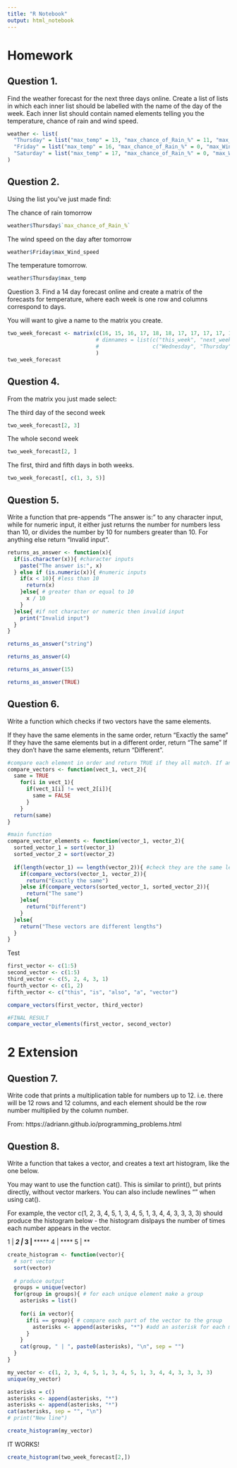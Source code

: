 ```yaml
---
title: "R Notebook"
output: html_notebook
---
```


# Homework

## Question 1.
Find the weather forecast for the next three days online. Create a list of lists in which each inner list should be labelled with the name of the day of the week. Each inner list should contain named elements telling you the temperature, chance of rain and wind speed.
```r
weather <- list(
  "Thursday" = list("max_temp" = 13, "max_chance_of_Rain_%" = 11, "max_Wind_speed" = 11),
  "Friday" = list("max_temp" = 16, "max_chance_of_Rain_%" = 0, "max_Wind_speed" = 9),
  "Saturday" = list("max_temp" = 17, "max_chance_of_Rain_%" = 0, "max_Wind_speed" = 10)
)
```

## Question 2.
Using the list you’ve just made find:

The chance of rain tomorrow
```r
weather$Thursday$`max_chance_of_Rain_%`
```
The wind speed on the day after tomorrow
```r
weather$Friday$max_Wind_speed
```
The temperature tomorrow.
```r
weather$Thursday$max_temp
```

Question 3.
Find a 14 day forecast online and create a matrix of the forecasts for temperature, where each week is one row and columns correspond to days.

You will want to give a name to the matrix you create.
```r
two_week_forecast <- matrix(c(16, 15, 16, 17, 18, 18, 17, 17, 17, 17, 17, 18, 16, 16), nrow = 2, ncol = 7, byrow = TRUE#,
                            # dimnames = list(c("this_week", "next_week"),
                            #                 c("Wednesday", "Thursday", "Friday", "saturday", "Sunday", "Monday", "Tuesday"))
                            )
two_week_forecast
```
## Question 4.
From the matrix you just made select:

The third day of the second week
```r
two_week_forecast[2, 3]
```

The whole second week
```r
two_week_forecast[2, ]
```

The first, third and fifth days in both weeks.
```r
two_week_forecast[, c(1, 3, 5)]
```

## Question 5.
Write a function that pre-appends “The answer is:” to any character input, while for numeric input, it either just returns the number for numbers less than 10, or divides the number by 10 for numbers greater than 10. For anything else return “Invalid input”.
```r
returns_as_answer <- function(x){
  if(is.character(x)){ #character inputs
    paste("The answer is:", x)
  } else if (is.numeric(x)){ #numeric inputs
    if(x < 10){ #less than 10
      return(x)
    }else{ # greater than or equal to 10
      x / 10
    }
  }else{ #if not character or numeric then invalid input
    print("Invalid input")
  }
}
```

```r
returns_as_answer("string")
```
```r
returns_as_answer(4)
```
```r
returns_as_answer(15)
```
```r
returns_as_answer(TRUE)
```


## Question 6.
Write a function which checks if two vectors have the same elements.

If they have the same elements in the same order, return “Exactly the same”
If they have the same elements but in a different order, return “The same”
If they don’t have the same elements, return “Different”.
```r
#compare each element in order and return TRUE if they all match. If any do not, return FALSE
compare_vectors <- function(vect_1, vect_2){
  same = TRUE
    for(i in vect_1){
      if(vect_1[i] != vect_2[i]){
        same = FALSE
      }
    }
  return(same)
}

#main function
compare_vector_elements <- function(vector_1, vector_2){
  sorted_vector_1 = sort(vector_1)
  sorted_vector_2 = sort(vector_2)
  
  if(length(vector_1) == length(vector_2)){ #check they are the same length
    if(compare_vectors(vector_1, vector_2)){
      return("Exactly the same")
    }else if(compare_vectors(sorted_vector_1, sorted_vector_2)){
      return("The same")
    }else{
      return("Different")
    }
  }else{
    return("These vectors are different lengths")
  }
}
```

Test
```r
first_vector <- c(1:5)
second_vector <- c(1:5)
third_vector <- c(5, 2, 4, 3, 1)
fourth_vector <- c(1, 2)
fifth_vector <- c("this", "is", "also", "a", "vector")

compare_vectors(first_vector, third_vector)

#FINAL RESULT
compare_vector_elements(first_vector, second_vector)
```

# 2 Extension


## Question 7.
Write code that prints a multiplication table for numbers up to 12. i.e. there will be 12 rows and 12 columns, and each element should be the row number multiplied by the column number.

From: https://adriann.github.io/programming_problems.html



## Question 8.
Write a function that takes a vector, and creates a text art histogram, like the one below.

You may want to use the function cat(). This is similar to print(), but prints directly, without vector markers. You can also include newlines "\n" when using cat().

For example, the vector c(1, 2, 3, 4, 5, 1, 3, 4, 5, 1, 3, 4, 4, 3, 3, 3, 3) should produce the histogram below - the histogram dislpays the number of times each number appears in the vector.

1 | ***
2 | *
3 | *******
4 | ****
5 | **

```r
create_histogram <- function(vector){
  # sort vector
  sort(vector)
  
  # produce output
  groups = unique(vector)
  for(group in groups){ # for each unique element make a group
    asterisks = list()
    
    for(i in vector){ 
      if(i == group){ # compare each part of the vector to the group
        asterisks <- append(asterisks, "*") #add an asterisk for each matching entry in the vector
      }
    }
    cat(group, " | ", paste0(asterisks), "\n", sep = "")
  }
}
```

```r
my_vector <- c(1, 2, 3, 4, 5, 1, 3, 4, 5, 1, 3, 4, 4, 3, 3, 3, 3)
unique(my_vector)

asterisks = c()
asterisks <- append(asterisks, "*")
asterisks <- append(asterisks, "*")
cat(asterisks, sep = "", "\n")
# print("New line")
```

```r
create_histogram(my_vector)
```
IT WORKS!

```r
create_histogram(two_week_forecast[2,])
```

